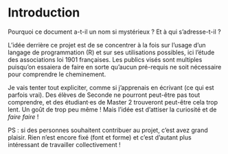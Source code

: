 # Introduction {#intro}

Pourquoi ce document a-t-il un nom si mystérieux ? Et à qui s’adresse-t-il ?

L’idée derrière ce projet est de se concentrer à la fois sur l’usage d’un langage de programmation (R) et sur ses utilisations possibles, ici l’étude des associations loi 1901 françaises. Les publics visés sont multiples puisqu’on essaiera de faire en sorte qu’aucun pré-requis ne soit nécessaire pour comprendre le cheminement.

Je vais tenter tout expliciter, comme si j'apprenais en écrivant (ce qui est parfois vrai). Des élèves de Seconde ne pourront peut-être pas tout comprendre, et des étudiant·es de Master 2 trouveront peut-être cela trop lent. Un goût de trop peu même ! Mais l’idée est d’attiser la curiosité et de *faire faire* !

PS : si des personnes souhaitent contribuer au projet, c'est avez grand plaisir. Rien n'est encore fixé (font et forme) et c'est d'autant plus intéressant de travailler collectivement !
